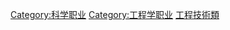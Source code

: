 {{cat main|工程师}}
{{Commonscat|Engineers}}

[[Category:科学职业|Category:科学职业]]
[[Category:工程学职业|Category:工程学职业]]
[[Category:工程技術類|]]